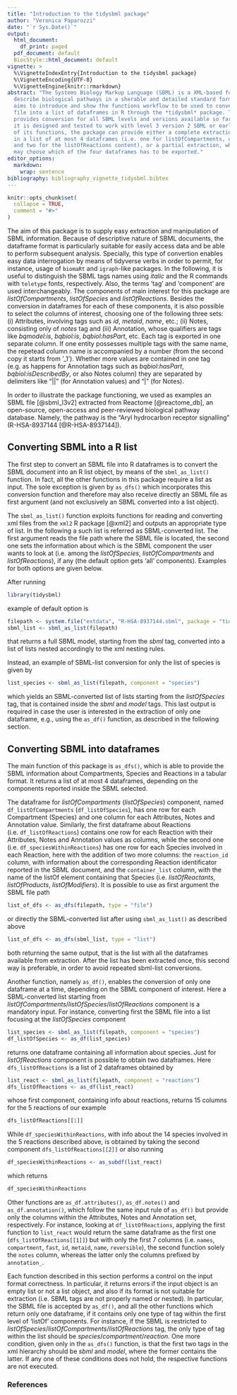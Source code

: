 ```yaml
---
title: "Introduction to the tidysbml package"
author: "Veronica Paparozzi"
date: "`r Sys.Date()`"
output:
  html_document:
    df_print: paged
  pdf_document: default
  BiocStyle::html_document: default
vignette: >
  %\VignetteIndexEntry{Introduction to the tidysbml package}
  %\VignetteEncoding{UTF-8}
  %\VignetteEngine{knitr::rmarkdown}
abstract: "The Systems Biology Markup Language (SBML) is a XML-based format used to
  describe biological pathways in a sherable and detailed standard form. This vignette
  aims to introduce and show the functions workflow to be used to convert an SBML
  file into a list of dataframes in R through the *tidysbml* package. The package
  provides conversion for all SBML levels and versions available so far, in particular
  it is designed and tested to work with level 3 version 2 SBML or earlier.By means
  of its functions, the package can provide either a complete extraction, resulting
  in a list of at most 4 dataframes (i.e. one for listOfCompartments, one for listOfSpecies
  and two for the listOfReactions content), or a partial extraction, where the user
  may choose which of the four dataframes has to be exported."
editor_options:
  markdown:
    wrap: sentence
bibliography: bibliography_vignette_tidysbml.bibtex
---
```


```r
knitr::opts_chunk$set(
  collapse = TRUE,
  comment = "#>"
)
```


The aim of this package is to supply easy extraction and manipulation of SBML information. Because of descriptive nature of SBML documents, the dataframe format is particularly suitable for easily access data and be able to perform subsequent analysis. Specially, this type of convertion enables easy data interrogation by means of tidyverse verbs in order to permit, for instance, usage of `biomaRt` and `igraph`-like packages.
In the following, it is useful to distinguish the SBML tags names using *italic* and the R commands with `teletype` fonts, respectively. Also, the terms 'tag' and 'component' are used interchangeably. The components of main interest for this package are *listOfCompartments*, *listOfSpecies* and *listOfReactions*. Besides the conversion in dataframes for each of these components, it is also possible to select the columns of interest, choosing one of the following three sets: (i) Attributes, involving tags such as *id*, *metaid*, *name*, etc.; (ii) Notes, consisting only of *notes* tag and (iii) Annotation, whose qualifiers are tags like *bqmodel:is*, *bqbiol:is*, *bqbiol:hasPart*, etc. Each tag is exported in one separate column. If one entity possesses multiple tags with the same name, the repetead column name is accompanied by a number (from the second copy it starts from '_1'). Whether more values are contained in one tag (e.g. as happens for Annotation tags such as *bqbiol:hasPart*, *bqbiol:isDescribedBy*, or also Notes column) they are separated by delimiters like "\|\|" (for Annotation values) and "\|" (for Notes). 

In order to illustrate the package functioning, we used as examples an SBML file [@sbml_l3v2]
extracted from Reactome [@reactome_db], an open-source, open-access and peer-reviewed biological pathway database. Namely, the pathway is the "Aryl hydrocarbon receptor signalling" (R-HSA-8937144 [@R-HSA-8937144]).

## Converting SBML into a R list

The first step to convert an SBML file into R dataframes is to convert the SBML document into an R list object, by means of the `sbml_as_list()` function. In fact, all the other functions in this package require a list as input. The sole exception is given by `as_dfs()` which incorporates this conversion function and therefore may also receive directly an SBML file as first argument (and not exclusively an SBML converted into a list object).

The `sbml_as_list()` function exploits functions for reading and converting xml files from the `xml2` R package [@xml2] and outputs an appropriate type of list. In the following a such list is referred as SBML-converted list. The first argument reads the file path where the SBML file is located, the second one sets the information about which is the SBML component the user wants to look at (i.e. among the *listOfSpecies*, *listOfCompartments* and *listOfReactions*), if any (the default option gets 'all' components). Examples for both options are given below.

After running

```r
library(tidysbml)
```

example of default option is

```r
filepath <- system.file("extdata", "R-HSA-8937144.sbml", package = "tidysbml")
sbml_list <- sbml_as_list(filepath)
```

that returns a full SBML model, starting from the *sbml* tag, converted into a list of lists nested accordingly to the xml nesting rules.

Instead, an example of SBML-list conversion for only the list of species is given by

```r
list_species <- sbml_as_list(filepath, component = "species")
```

which yields an SBML-converted list of lists starting from the *listOfSpecies* tag, that is contained inside the *sbml* and *model* tags. This last output is required in case the user is interested in the extraction of only one dataframe, e.g., using the `as_df()` function, as described in the following section.

## Converting SBML into dataframes

The main function of this package is `as_dfs()`, which is able to provide the SBML information about Compartments, Species and Reactions in a tabular format. It returns a list of at most 4 dataframes, depending on the components reported inside the SBML selected.

The dataframe for *listOfCompartments* (*listOfSpecies*) component, named `df_listOfCompartments` (`df_listOfSpecies`), has one row for each Compartment (Species) and one column for each Attributes, Notes and Annotation value. Similarly, the first dataframe about Reactions (i.e. `df_listOfReactions`) contains one row for each Reaction with their Attributes, Notes and Annotation values as columns, while the second one (i.e. `df_speciesWithinReactions`) has one row for each Species involved in each Reaction, here with the addition of two more columns: the `reaction_id` column, with information about the corresponding Reaction identificator reported in the SBML document, and the `container_list` column, with the name of the listOf element containing that Species (i.e. *listOfReactants*, *listOfProducts*, *listOfModifiers*). It is possible to use as first argument the SBML file path

```r
list_of_dfs <- as_dfs(filepath, type = "file")
```

or directly the SBML-converted list after using `sbml_as_list()` as described above

```r
list_of_dfs <- as_dfs(sbml_list, type = "list")
```

both returning the same output, that is the list with all the dataframes available from extraction. After the list has been extracted once, this second way is preferable, in order to avoid repeated sbml-list conversions.

Another function, namely `as_df()`, enables the conversion of only one dataframe at a time, depending on the SBML component of interest. Here a SBML-converted list starting from *listOfCompartments*/*listOfSpecies*/*listOfReactions* component is a mandatory input. For instance, converting first the SBML file into a list focusing at the *listOfSpecies* component

```r
list_species <- sbml_as_list(filepath, component = "species")
df_listOfSpecies <- as_df(list_species)
```

returns one dataframe containing all information about species. Just for *listOfReactions* component is possible to obtain two dataframes. Here `dfs_listOfReactions` is a list of 2 dataframes obtained by

```r
list_react <- sbml_as_list(filepath, component = "reactions")
dfs_listOfReactions <- as_df(list_react)
```

whose first component, containing info about reactions, returns 15 columns for the 5 reactions of our example

```r
dfs_listOfReactions[[1]]
```

While `df_speciesWithinReactions`, with info about the 14 species involved in the 5 reactions described above, is obtained by taking the second component `dfs_listOfReactions[[2]]` or also running

```r
df_speciesWithinReactions <- as_subdf(list_react)
```

which returns

```r
df_speciesWithinReactions
```

Other functions are `as_df.attributes()`, `as_df.notes()` and `as_df.annotation()`, which follow the same input rule of `as_df()` but provide only the columns within the Attributes, Notes and Annotation set, respectively. For instance, looking at `df_listOfReactions`, applying the first function to `list_react` would return the same dataframe as the first one (`dfs_listOfReactions[[1]]`) but with only the first 7 columns (i.e. `names`, `compartment`, `fast`, `id`, `metaid`, `name`, `reversible`), the second function solely the `notes` column, whereas the latter only the columns prefixed by `annotation_`.

Each function described in this section performs a control on the input format correctness. In particular, it returns errors if the input object is an empty list or not a list object, and also if its format is not suitable for extraction (i.e. SBML tags are not properly named or nested). In particular, the SBML file is accepted by `as_df()`, and all the other functions which return only one dataframe, if it contains only one type of tag within the first level of 'listOf' components. For instance, if the SBML is restricted to *listOfSpecies*/*listOfCompartments*/*listOfReactions* tag, the only type of tag within the list should be *species*/*compartment*/*reaction*. One more condition, given only in the `as_dfs()` function, is that the first two tags in the xml hierarchy should be *sbml* and *model*, where the former contains the latter. If any one of these conditions does not hold, the respective functions are not executed.

### References
